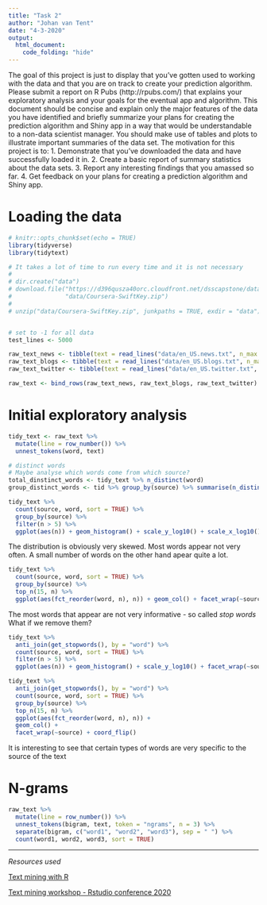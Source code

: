 ```yaml
---
title: "Task 2"
author: "Johan van Tent"
date: "4-3-2020"
output: 
  html_document:
    code_folding: "hide"
---
```


The goal of this project is just to display that you've gotten used to working with the data and that you are on track to create your prediction algorithm. Please submit a report on R Pubs (http://rpubs.com/) that explains your exploratory analysis and your goals for the eventual app and algorithm. This document should be concise and explain only the major features of the data you have identified and briefly summarize your plans for creating the prediction algorithm and Shiny app in a way that would be understandable to a non-data scientist manager. You should make use of tables and plots to illustrate important summaries of the data set. The motivation for this project is to: 
1. Demonstrate that you've downloaded the data and have successfully loaded it in. 
2. Create a basic report of summary statistics about the data sets.
3. Report any interesting findings that you amassed so far.
4. Get feedback on your plans for creating a prediction algorithm and Shiny app. 

# Loading the data

```r
# knitr::opts_chunk$set(echo = TRUE)
library(tidyverse)
library(tidytext)
```

```r
# It takes a lot of time to run every time and it is not necessary
# 
# dir.create("data")
# download.file("https://d396qusza40orc.cloudfront.net/dsscapstone/dataset/Coursera-SwiftKey.zip", 
#               "data/Coursera-SwiftKey.zip")
# 
# unzip("data/Coursera-SwiftKey.zip", junkpaths = TRUE, exdir = "data")


# set to -1 for all data
test_lines <- 5000

raw_text_news <- tibble(text = read_lines("data/en_US.news.txt", n_max = test_lines)) %>% mutate(source = "news")
raw_text_blogs <- tibble(text = read_lines("data/en_US.blogs.txt", n_max = test_lines)) %>% mutate(source = "blogs")
raw_text_twitter <- tibble(text = read_lines("data/en_US.twitter.txt", n_max = test_lines)) %>% mutate(source = "twitter")

raw_text <- bind_rows(raw_text_news, raw_text_blogs, raw_text_twitter)
```

# Initial exploratory analysis

```r
tidy_text <- raw_text %>%
  mutate(line = row_number()) %>%
  unnest_tokens(word, text)

# distinct words 
# Maybe analyse which words come from which source?
total_dinstinct_words <- tidy_text %>% n_distinct(word)
group_distinct_words <- tid %>% group_by(source) %>% summarise(n_distinct(word))

tidy_text %>% 
  count(source, word, sort = TRUE) %>% 
  group_by(source) %>% 
  filter(n > 5) %>% 
  ggplot(aes(n)) + geom_histogram() + scale_y_log10() + scale_x_log10() + facet_wrap(~source, ncol = 1)

```

The distribution is obviously very skewed. Most words appear not very often. A small number of words on the other hand apear quite a lot.

```r

tidy_text %>% 
  count(source, word, sort = TRUE) %>% 
  group_by(source) %>% 
  top_n(15, n) %>% 
  ggplot(aes(fct_reorder(word, n), n)) + geom_col() + facet_wrap(~source, ncol = 1, scales = "free_y") + coord_flip()

```

The most words that appear are not very informative - so called *stop words* What if we remove them?

```r
tidy_text %>% 
  anti_join(get_stopwords(), by = "word") %>% 
  count(source, word, sort = TRUE) %>% 
  filter(n > 5) %>% 
  ggplot(aes(n)) + geom_histogram() + scale_y_log10() + facet_wrap(~source, ncol = 1, scales = "free_y")

tidy_text %>% 
  anti_join(get_stopwords(), by = "word") %>% 
  count(source, word, sort = TRUE) %>% 
  group_by(source) %>% 
  top_n(15, n) %>% 
  ggplot(aes(fct_reorder(word, n), n)) + 
  geom_col() + 
  facet_wrap(~source) + coord_flip()
```

It is interesting to see that certain types of words are very specific to the source of the text

# N-grams

```r

raw_text %>%
  mutate(line = row_number()) %>%
  unnest_tokens(bigram, text, token = "ngrams", n = 3) %>% 
  separate(bigram, c("word1", "word2", "word3"), sep = " ") %>%
  count(word1, word2, word3, sort = TRUE)

```








----

*Resources used*

[Text mining with R](https://www.tidytextmining.com/)

[Text mining workshop - Rstudio conference 2020](https://github.com/rstudio-conf-2020/text-mining)
